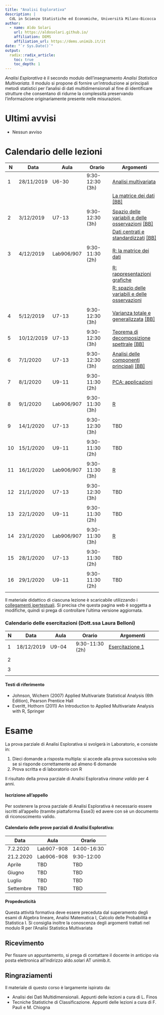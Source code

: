 ```yaml
---
title: "Analisi Esplorativa"
description: |
  CdL in Scienze Statistiche ed Economiche, Università Milano-Bicocca 
author:
  - name: Aldo Solari
    url: https://aldosolari.github.io/
    affiliation: DEMS
    affiliation_url: https://dems.unimib.it/it
date: "`r Sys.Date()`"
output:
  radix::radix_article:
    toc: true
    toc_depth: 1
---
```


_Analisi Esplorativa_ è il secondo modulo dell'insegnamento _Analisi Statistica Multivariata_. 
Il modulo si propone di fornire un'introduzione ai principali metodi statistici per l'analisi di dati multidimensionali al fine di identificare strutture che consentano di ridurne la complessità preservando l'informazione originariamente presente nelle misurazioni.

# Ultimi avvisi

* Nessun avviso 

# Calendario delle lezioni

| N | Data | Aula | Orario | Argomenti | 
|-|-|---|----|------|
| 1 | 28/11/2019 | U6-30 | 9:30-12:30 (3h) | [Analisi multivariata](docs/slides/1_multi.pdf) |
| |  |  |  | [La matrice dei dati](docs/slides/2_dati.pdf) [[BB]](docs/blackboard/2_datiBB.pdf) |
||||||
| 2 | 3/12/2019 | U7-13 | 9:30-12:30 (3h) | [Spazio delle variabili e delle osservazioni](docs/slides/4_spazi.pdf) [[BB]](docs/blackboard/4_spaziBB.pdf) |
| |  |  |  | [Dati centrati e standardizzati](docs/slides/5_fmatr.pdf) [[BB]](docs/blackboard/5_fmatrBB.pdf) |
||||||
| 3 | 4/12/2019 | Lab906/907 | 9:30-11:30 (2h) | [R: la matrice dei dati ](docs/labs/2_dati.html) |
| |  |  |  | [R: rappresentazioni grafiche](docs/labs/3_rapgraf.html) |
| |  |  |  | [R: spazio delle variabili e delle osservazioni](docs/labs/4_spazi.html) |
||||||
| 4 | 5/12/2019 | U7-13 | 9:30-12:30 (3h) | [Varianza totale e generalizzata](docs/slides/6_varianze.pdf) [[BB]](docs/blackboard/6_varianzeBB.pdf) |
||||||
| 5 | 10/12/2019 | U7-13 | 9:30-12:30 (3h) | [Teorema di decomposizione spettrale](docs/slides/7_spectral.pdf) [[BB]](docs/blackboard/7_spectralBB.pdf) |
||||||
| 6 | 7/1/2020 | U7-13 | 9:30-12:30 (3h) | [Analisi delle componenti principali](docs/slides/8_pca.pdf) [[BB]](docs/blackboard/8_pcaBB.pdf) |
||||||
| 7 | 8/1/2020 | U9-11 | 9:30-11:30 (2h) | [PCA: applicazioni](docs/slides/9_pca2.pdf)  |
||||||
| 8 | 9/1/2020 | Lab906/907 | 9:30-11:30 (3h) | [R]() |
||||||
| 9 | 14/1/2020 | U7-13 | 9:30-12:30 (3h) | TBD |
||||||
| 10 | 15/1/2020 | U9-11 | 9:30-11:30 (2h) | TBD |
||||||
| 11 | 16/1/2020 | Lab906/907 | 9:30-11:30 (3h) | [R]() |
||||||
| 12 | 21/1/2020 | U7-13 | 9:30-12:30 (3h) | TBD |
||||||
| 13 | 22/1/2020 | U9-11 | 9:30-11:30 (2h) | TBD |
||||||
| 14 | 23/1/2020 | Lab906/907 | 9:30-11:30 (3h) | [R]() |
||||||
| 15 | 28/1/2020 | U7-13 | 9:30-11:30 (2h) | TBD |
||||||
| 16 | 29/1/2020 | U9-11 | 9:30-11:30 (2h) | TBD |
||||||


Il materiale didattico di ciascuna lezione è scaricabile utilizzando i [collegamenti ipertestuali](). Si precisa che questa pagina web è soggetta a modifiche, quindi si prega di controllare l'ultima versione aggiornata.

### Calendario delle esercitazioni (Dott.ssa Laura Belloni)

| N | Data | Aula | Orario | Argomenti | 
|-|-|---|----|------|
| 1 | 18/12/2019 | U9-04 | 9:30-11:30 (2h) | [Esercitazione 1](docs/exe/1_exe.pdf) |
||||||
| 2 |  | |  | |
||||||
| 3 |  | |  | |
||||||




#### Testi di riferimento

* Johnson, Wichern (2007) Applied Multivariate Statistical Analysis (6th Edition), Pearson Prentice Hall
* Everitt, Hothorn (2011) An Introduction to Applied Multivariate Analysis with R, Springer

# Esame

La prova parziale di Analisi Esplorativa si svolgerà in Laboratorio, e consiste in:

1. Dieci domande a risposta multipla: si accede alla prova successiva solo se si risponde correttamente ad almeno 6 domande
2. Prova scritta e di laboratorio con R 

Il risultato della prova parziale di Analisi Esplorativa _rimane valido_ per 4 anni. 

#### Iscrizione all'appello

Per sostenere la prova parziale di Analisi Esplorativa è necessario essere iscritti all'appello (tramite piattaforma Esse3) ed avere con sè un documento di riconoscimento valido. 

#### Calendario delle prove parziali di Analisi Esplorativa:

| Data | Aula | Orario |
|----|----|----|
| 7.2.2020 | Lab907-908 | 14:00-16:30 |
| 21.2.2020 | Lab906-908 | 9:30-12:00 |
| Aprile | TBD | TBD |
| Giugno | TBD | TBD |
| Luglio | TBD | TBD |
| Settembre | TBD | TBD |

#### Propedeuticità

Questa attività formativa deve essere preceduta dal superamento degli esami di Algebra lineare, Analisi Matematica I, Calcolo delle Probabilità e Statistica I. Si consiglia inoltre la conoscenza degli argomenti trattati nel modulo R per l'Analisi Statistica Multivariata

## Ricevimento {.appendix}

Per fissare un appuntamento, si prega di contattare il docente in anticipo via posta elettronica all'indirizzo aldo.solari AT unimib.it. 


## Ringraziamenti {.appendix}

Il materiale di questo corso è largamente ispirato da:

* Analisi dei Dati Multidimensionali. Appunti delle lezioni a cura di L. Finos
* Tecniche Statistiche di Classificazione. Appunti delle lezioni a cura di F. Pauli e M. Chiogna




